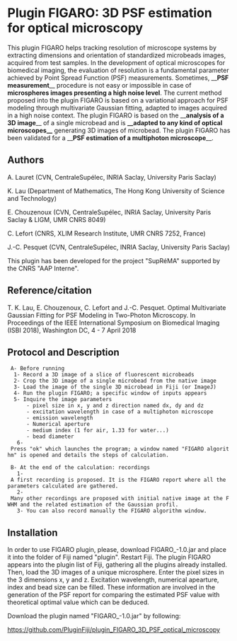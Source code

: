 = Plugin FIGARO: 3D PSF estimation for optical microscopy =

This plugin FIGARO helps tracking resolution of microscope systems by extracting dimensions and orientation of standardized microbeads images, acquired from test samples. In the development of optical microscopes for biomedical imaging, the evaluation of resolution is a fundamental parameter achieved by Point Spread Function (PSF) measurements. Sometimes, __'''PSF measurement'''__ procedure is not easy or impossible in case of '''microspheres images presenting a high noise level'''. The current method proposed into the plugin FIGARO is based on a variational approach for PSF modeling through multivariate Gaussian fitting, adapted to images  acquired in a high noise context. 
The plugin FIGARO is based on the __'''analysis of a 3D image'''__ of a single microbead and is '''__adapted to any kind of optical microscopes__''' generating 3D images of microbead. 
The plugin FIGARO has been validated for a __'''PSF estimation of a multiphoton microscope'''__.


== Authors ==

A. Lauret (CVN, CentraleSupélec, INRIA Saclay, University Paris Saclay)

K. Lau (Department of Mathematics, The Hong Kong University of Science and Technology)

E. Chouzenoux (CVN, CentraleSupélec, INRIA Saclay, University Paris Saclay &amp; LIGM, UMR CNRS 8049)

C. Lefort (CNRS, XLIM Research Institute, UMR CNRS 7252, France)

J.-C. Pesquet (CVN, CentraleSupélec, INRIA Saclay, University Paris Saclay)

This plugin has been developed for the project "SupRéMA" supported by the CNRS "AAP Interne". 


== Reference/citation ==

T. K. Lau, E. Chouzenoux, C. Lefort and J.-C. Pesquet. Optimal Multivariate Gaussian Fitting for PSF Modeling in Two-Photon Microscopy. In Proceedings of the IEEE International Symposium on Biomedical Imaging (ISBI 2018), Washington DC, 4 - 7 April 2018


== Protocol and Description ==

  A- Before running 
   1- Record a 3D image of a slice of fluorescent microbeads
   2- Crop the 3D image of a single microbead from the native image
   3- Load the image of the single 3D microbead in Fiji (or ImageJ)
   4- Run the plugin FIGARO; a specific window of inputs appears
   5- Inquire the image parameters
       - pixel size in x, y and z direction named dx, dy and dz
       - excitation wavelength in case of a multiphoton microscope
       - emission wavelength
       - Numerical aperture 
       - medium index (1 for air, 1.33 for water...)
       - bead diameter
    6- Press "ok" which launches the program; a window named "FIGARO algorithm" is opened and details the steps of calculation.
    
  B- At the end of the calculation: recordings
    1- A first recording is proposed. It is the FIGARO report where all the parameters calculated are gathered.
    2- Many other recordings are proposed with initial native image at the FWHM and the related estimation of the Gaussian profil.
    3- You can also record manually the FIGARO algorithm window. 

 
== Installation ==

In order to use FIGARO plugin, please, download FIGARO_-1.0.jar and place it into the folder of Fiji named "plugin". Restart Fiji. The plugin FIGARO appears into the plugin list of Fiji, gathering all the plugins already installed. Then, load the 3D images of a unique microsphere. Enter the pixel sizes in the 3 dimensions x, y and z. Excitation wavelength, numerical apearture, index and bead size can be filled. These information are involved in the generation of the PSF report for comparing the estimated PSF value with theoretical optimal value which can be deduced.

Download the plugin named "FIGARO_-1.0.jar" by following:

https://github.com/PluginFiji/plugin_FIGARO_3D_PSF_optical_microscopy



